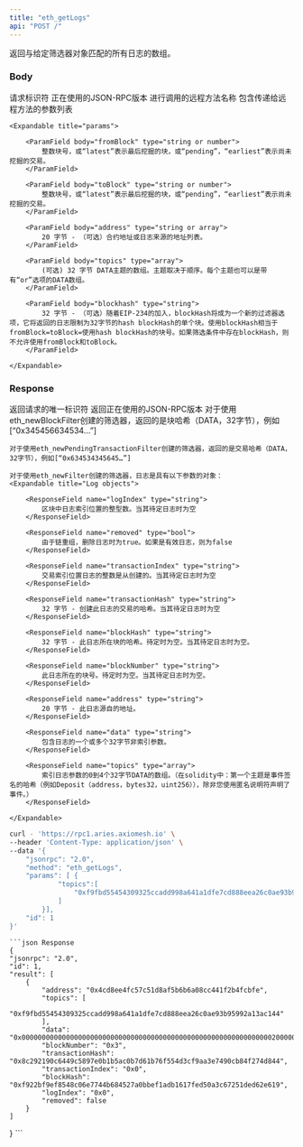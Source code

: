 ```yaml
---
title: "eth_getLogs"
api: "POST /"
---
```


返回与给定筛选器对象匹配的所有日志的数组。


### Body

<ParamField body="id" type="number" placeholder="1">
  请求标识符
</ParamField>

<ParamField body="jsonrpc" type="string" placeholder="2.0">
  正在使用的JSON-RPC版本
</ParamField>

<ParamField body="method" type="string" placeholder="eth_getLogs">
  进行调用的远程方法名称
</ParamField>

<ParamField body="params" type="object">
    包含传递给远程方法的参数列表

    <Expandable title="params">

        <ParamField body="fromBlock" type="string or number">
            整数块号，或“latest”表示最后挖掘的块，或“pending”，“earliest”表示尚未挖掘的交易。
        </ParamField>

        <ParamField body="toBlock" type="string or number">
            整数块号，或“latest”表示最后挖掘的块，或“pending”，“earliest”表示尚未挖掘的交易。
        </ParamField>

        <ParamField body="address" type="string or array">
            20 字节 - （可选）合约地址或日志来源的地址列表。
        </ParamField>

        <ParamField body="topics" type="array">
            (可选) 32 字节 DATA主题的数组。主题取决于顺序。每个主题也可以是带有“or”选项的DATA数组。
        </ParamField>

        <ParamField body="blockhash" type="string">
            32 字节 - （可选）随着EIP-234的加入，blockHash将成为一个新的过滤器选项，它将返回的日志限制为32字节的hash blockHash的单个块。使用blockHash相当于fromBlock=toBlock=使用hash blockHash的块号。如果筛选条件中存在blockHash，则不允许使用fromBlock和toBlock。
        </ParamField>

    </Expandable>

</ParamField>

### Response

<ResponseField name="id" type="number">
    返回请求的唯一标识符
</ResponseField>

<ResponseField name="jsonrpc" type="string">
    返回正在使用的JSON-RPC版本
</ResponseField>

<ResponseField name="result" type="array">
    对于使用eth_newBlockFilter创建的筛选器，返回的是块哈希（DATA，32字节），例如[“0x345456634534…”]

    对于使用eth_newPendingTransactionFilter创建的筛选器，返回的是交易哈希（DATA，32字节），例如[“0x634534345645…”]

    对于使用eth_newFilter创建的筛选器，日志是具有以下参数的对象：
    <Expandable title="Log objects">

        <ResponseField name="logIndex" type="string">
            区块中日志索引位置的整型数。当其待定日志时为空
        </ResponseField>

        <ResponseField name="removed" type="bool">
            由于链重组，删除日志时为true。如果是有效日志，则为false
        </ResponseField>

        <ResponseField name="transactionIndex" type="string">
            交易索引位置日志的整数是从创建的。当其待定日志时为空
        </ResponseField>

        <ResponseField name="transactionHash" type="string">
            32 字节 - 创建此日志的交易的哈希。当其待定日志时为空
        </ResponseField>

        <ResponseField name="blockHash" type="string">
            32 字节 - 此日志所在块的哈希。待定时为空。当其待定日志时为空。
        </ResponseField>

        <ResponseField name="blockNumber" type="string">
            此日志所在的块号。待定时为空。当其待定日志时为空。
        </ResponseField>

        <ResponseField name="address" type="string">
            20 字节 - 此日志源自的地址。
        </ResponseField>

        <ResponseField name="data" type="string">
            包含日志的一个或多个32字节非索引参数。
        </ResponseField>

        <ResponseField name="topics" type="array">
            索引日志参数的0到4个32字节DATA的数组。（在solidity中：第一个主题是事件签名的哈希（例如Deposit（address，bytes32，uint256）），除非您使用匿名说明符声明了事件。）
        </ResponseField>

    </Expandable>

</ResponseField>

<RequestExample>

```bash Example Request
curl - 'https://rpc1.aries.axiomesh.io' \
--header 'Content-Type: application/json' \
--data '{
    "jsonrpc": "2.0",
    "method": "eth_getLogs",
    "params": [ {
            "topics":[
                "0xf9fbd55454309325ccadd998a641a1dfe7cd888eea26c0ae93b95992a13ac144"
            ]
        }],
    "id": 1
}'
```

</RequestExample>

<ResponseExample>

    ```json Response
    {
    "jsonrpc": "2.0",
    "id": 1,
    "result": [
        {
            "address": "0x4cd8ee4fc57c51d8af5b6b6a08cc441f2b4fcbfe",
            "topics": [
                "0xf9fbd55454309325ccadd998a641a1dfe7cd888eea26c0ae93b95992a13ac144"
            ],
            "data": "0x000000000000000000000000000000000000000000000000000000000000002000000000000000000000000000000000000000000000000000000000000000047465737400000000000000000000000000000000000000000000000000000000",
            "blockNumber": "0x3",
            "transactionHash": "0x8c292190c6449c5897e0b1b5ac0b7d61b76f554d3cf9aa3e7490cb84f274d844",
            "transactionIndex": "0x0",
            "blockHash": "0xf922bf9ef8548c06e7744b684527a0bbef1adb1617fed50a3c67251ded62e619",
            "logIndex": "0x0",
            "removed": false
        }
    ]
}
    ```

</ResponseExample>